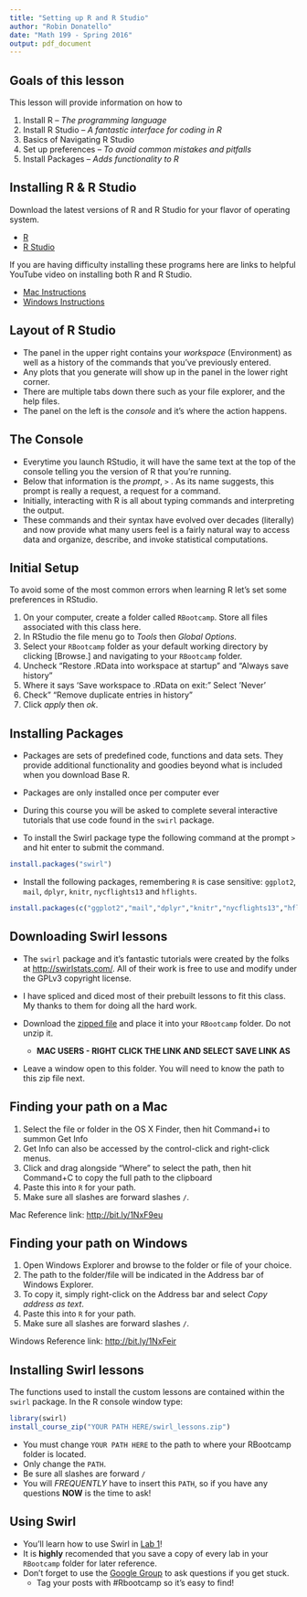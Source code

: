 ```yaml
---
title: "Setting up R and R Studio"
author: "Robin Donatello"
date: "Math 199 - Spring 2016"
output: pdf_document
---
```


##  Goals of this lesson
This lesson will provide information on how to

1. Install R  -- _The programming language_
2. Install R Studio -- _A fantastic interface for coding in R_
3. Basics of Navigating R Studio
4. Set up preferences -- _To avoid common mistakes and pitfalls_
5. Install Packages -- _Adds functionality to R_


## Installing R & R Studio

Download the latest versions of R and R Studio for your flavor of operating system.

* [R](http://cran.r-project.org/)
* [R Studio](http://www.rstudio.com/products/rstudio/download/)

If you are having difficulty installing these programs here are links to helpful YouTube video on installing both R and R Studio. 

- [Mac Instructions](http://www.youtube.com/watch?v=uxuuWXU-7UQ)
- [Windows Instructions](http://www.youtube.com/watch?v=Ohnk9hcxf9M)


## Layout of R Studio

- The panel in the upper right contains your *workspace* (Environment) as well as a 
history of the commands that you've previously entered.  
- Any plots that you generate will show up in the panel in the lower right corner.
- There are multiple tabs down there such as your file explorer, and the help files. 
- The panel on the left is the *console* and it's where the action happens.

## The Console

- Everytime you launch RStudio, it will have the same text at the top of the 
console telling you the version of R that you're running.  
- Below that information is the *prompt*, `>` . As its name suggests, this prompt is really a request, a request for a command. 
- Initially, interacting with R is all about typing commands and interpreting the output. 
- These commands and their syntax have evolved over decades (literally) and now provide what many users feel is a fairly natural way to access data and organize, describe, and invoke statistical computations.


## Initial Setup
To avoid some of the most common errors when learning R let's set some preferences in RStudio. 

1. On your computer, create a folder called `RBootcamp`. Store all files associated with this class here.
2. In RStudio the file menu go to _Tools_ then _Global Options_. 
3. Select your `RBootcamp` folder as your default working directory by clicking [Browse.] and navigating to your `RBootcamp` folder. 
4. Uncheck "Restore .RData into workspace at startup" and "Always save history"
5. Where it says 'Save workspace to .RData on exit:" Select 'Never'
6. Check" "Remove duplicate entries in history"
7. Click _apply_ then _ok_. 

## Installing Packages 
* Packages are sets of predefined code, functions and data sets. They provide additional functionality and goodies beyond what is included when you download Base R. 

* <div class="red">Packages are only installed once per computer ever</div> 

* During this course you will be asked to complete several interactive tutorials that use code found in the `swirl` package. 

* To install the Swirl package type the following command at the prompt `>` and hit enter to submit the command.
```r
install.packages("swirl")
```

* Install the following packages, remembering `R` is case sensitive: `ggplot2`, `mail`, `dplyr`, `knitr`, `nycflights13` and `hflights`. 


```r
install.packages(c("ggplot2","mail","dplyr","knitr","nycflights13","hflights"))
```

## Downloading Swirl lessons

* The `swirl` package and it's fantastic tutorials were created by the folks at [http://swirlstats.com/](http://swirlstats.com/). All of their work is free to use and modify under the GPLv3 copyright license. 

* I have spliced and diced most of their prebuilt lessons to fit this class. My thanks to them for doing all the hard work. 

* Download the [zipped file](http://norcalbiostat.github.io/R-Bootcamp/swirl_lessons.zip) and place it into your `RBootcamp` folder. Do not unzip it. 
    - **MAC USERS - RIGHT CLICK THE LINK AND SELECT SAVE LINK AS**

* Leave a window open to this folder. You will need to know the path to this zip file next. 

## Finding your path on a Mac

1. Select the file or folder in the OS X Finder, then hit Command+i to summon Get Info
2. Get Info can also be accessed by the control-click and right-click menus.
3. Click and drag alongside "Where" to select the path, then hit Command+C to copy the full path to the clipboard 
4. Paste this into `R` for your path. 
5. Make sure all slashes are forward slashes `/`.

Mac Reference link: <http://bit.ly/1NxF9eu>


## Finding your path on Windows

1. Open Windows Explorer and browse to the folder or file of your choice.
2. The path to the folder/file will be indicated in the Address bar of Windows Explorer.
3. To copy it, simply right-click on the Address bar and select _Copy address as text_.
4. Paste this into `R` for your path. 
5. Make sure all slashes are forward slashes `/`.


Windows Reference link: <http://bit.ly/1NxFeir>


## Installing Swirl lessons
The functions used to install the custom lessons are contained within the `swirl` package. In the R console window type: 
```r
library(swirl)
install_course_zip("YOUR PATH HERE/swirl_lessons.zip")
```
* You must change `YOUR PATH HERE` to the path to where your RBootcamp folder is located. 
* Only change the `PATH`. 
* Be sure all slashes are forward `/`
* You will *_FREQUENTLY_* have to insert this `PATH`, so if you have any questions **NOW** is the time to ask!


## Using Swirl

* You'll learn how to use Swirl in [Lab 1](https://raw.githubusercontent.com/norcalbiostat/R-Bootcamp/gh-pages/labs/Lab1_-_Getting_Started_in_R.pdf)!
* It is **highly** recomended that you save a copy of every lab in your `RBootcamp` folder for later reference. 
* Don't forget to use the [Google Group](https://groups.google.com/forum/#!forum/csuc_stat) to ask questions if you get stuck.
    - Tag your posts with #Rbootcamp so it's easy to find!

